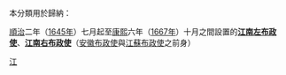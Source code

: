 本分類用於歸納：

[[順治|順治]]二年（[[1645年|1645年]]）七月起至[[康熙|康熙]]六年（[[1667年|1667年]]）十月之間設置的'''[[江南左布政使|江南左布政使]]'''、'''[[江南右布政使|江南右布政使]]'''（[[安徽布政使|安徽布政使]]與[[江蘇布政使|江蘇布政使]]之前身）

[[Category:清朝布政使|江]]